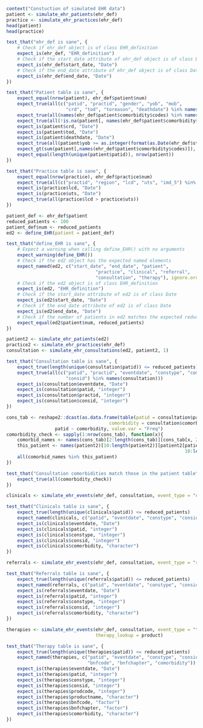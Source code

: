 
```r
context("Constuction of simulated EHR data")
patient <- simulate_ehr_patients(ehr_def)
practice <- simulate_ehr_practices(ehr_def)
head(patient)
head(practice)
```

```r
test_that("ehr_def is sane", {
    # Check if ehr_def object is of class EHR_definition
    expect_is(ehr_def, "EHR_definition")
    # Check if the start_date attribute of ehr_def object is of class Date
    expect_is(ehr_def$start_date, "Date")
    # Check if the end_date attribute of ehr_def object is of class Date
    expect_is(ehr_def$end_date, "Date")
})
```

```r
test_that("Patient table is sane", {
    expect_equal(nrow(patient), ehr_def$patient$num)
    expect_true(all(c("patid", "practid", "gender", "yob", "mob", 
                      "crd", "tod", "toreason", "deathdate") %in% names(patient)))
    expect_true(all(names(ehr_def$patient$comorbidity$codes) %in% names(patient)))
    expect_true(all(!is.na(patient[, names(ehr_def$patient$comorbidity$codes)])))
    expect_is(patient$crd, "Date")
    expect_is(patient$tod, "Date")
    expect_is(patient$deathdate, "Date")
    expect_true(all(patient$yob >= as.integer(format(as.Date(ehr_def$start_date), format = "%y")) - 1800))
    expect_gt(sum(patient[,names(ehr_def$patient$comorbidity$codes)]), 0)
    expect_equal(length(unique(patient$patid)), nrow(patient))
})
```

```r
test_that("Practice table is sane", {
    expect_equal(nrow(practice), ehr_def$practice$num)
    expect_true(all(c("practid", "region", "lcd", "uts", "imd_5") %in% names(practice)))
    expect_is(practice$lcd, "Date")
    expect_is(practice$uts, "Date")
    expect_true(all(practice$lcd > practice$uts))
})
```

```r
patient_def <- ehr_def$patient
reduced_patients <- 100
patient_def$num <- reduced_patients
ed2 <- define_EHR(patient = patient_def)
```

```r
test_that("define_EHR is sane", {
    # Expect a warning when calling define_EHR() with no arguments
    expect_warning(define_EHR())
    # Check if the ed2 object has the expected named elements
    expect_named(ed2, c("start_date", "end_date", "patient", 
                                 "practice", "clinical", "referral", 
                                 "consultation", "therapy"), ignore.order = TRUE)
    # Check if the ed2 object is of class EHR_definition
    expect_is(ed2, "EHR_definition")
    # Check if the start_date attribute of ed2 is of class Date
    expect_is(ed2$start_date, "Date")
    # Check if the end_date attribute of ed2 is of class Date
    expect_is(ed2$end_date, "Date")
    # Check if the number of patients in ed2 matches the expected reduced_patients value
    expect_equal(ed2$patient$num, reduced_patients)
})
```

```r
patient2 <- simulate_ehr_patients(ed2)
practice2 <- simulate_ehr_practices(ehr_def)
consultation <- simulate_ehr_consultations(ed2, patient2, 1)
```

```r
test_that("Consultation table is sane", {
    expect_true(length(unique(consultation$patid)) <= reduced_patients)
    expect_true(all(c("patid", "practid", "eventdate", "constype", "comorbidity", 
                      "consid") %in% names(consultation)))
    expect_is(consultation$eventdate, "Date")
    expect_is(consultation$patid, "integer")
    expect_is(consultation$practid, "integer")
    expect_is(consultation$consid, "integer")
})
```

```r
cons_tab <- reshape2::dcast(as.data.frame(table(patid = consultation$patid, 
                                      comorbidity = consultation$comorbidity)), 
                  patid ~ comorbidity, value.var = "Freq")
comorbidity_check <- sapply(1:nrow(cons_tab), function(x){
    comorbid_names <- names(cons_tab)[2:length(cons_tab)][cons_tab[x, 2:length(cons_tab)] > 0]
    this_patient <- names(patient2)[10:length(patient2)][patient2[patient2$patid == cons_tab[x, "patid"], 
                                                                  10:length(patient2)] > 0]
    all(comorbid_names %in% this_patient)
})
```

```r
test_that("Consultation comorbidities match those in the patient table", {
    expect_true(all(comorbidity_check))
})
```

```r
clinicals <- simulate_ehr_events(ehr_def, consultation, event_type = "clinical", cores = 1)
```

```r
test_that("Clinicals table is sane", {
    expect_true(length(unique(clinicals$patid)) <= reduced_patients)
    expect_named(clinicals, c("patid", "eventdate", "constype", "consid", "medcode", "comorbidity"))
    expect_is(clinicals$eventdate, "Date")
    expect_is(clinicals$patid, "integer")
    expect_is(clinicals$constype, "integer")
    expect_is(clinicals$consid, "integer")
    expect_is(clinicals$comorbidity, "character")
})
```

```r
referrals <- simulate_ehr_events(ehr_def, consultation, event_type = "referral", cores = 1)
```

```r
test_that("Referrals table is sane", {
    expect_true(length(unique(referrals$patid)) <= reduced_patients)
    expect_named(referrals, c("patid", "eventdate", "constype", "consid", "medcode", "comorbidity"))
    expect_is(referrals$eventdate, "Date")
    expect_is(referrals$patid, "integer")
    expect_is(referrals$constype, "integer")
    expect_is(referrals$consid, "integer")
    expect_is(referrals$comorbidity, "character")
})
```

```r
therapies <- simulate_ehr_events(ehr_def, consultation, event_type = "therapy", cores = 1,
                                 therapy_lookup = product)
```

```r
test_that("Therapy table is sane", {
    expect_true(length(unique(therapies$patid)) <= reduced_patients)
    expect_named(therapies, c("patid", "eventdate", "constype", "consid", "prodcode", "productname", 
                              "bnfcode", "bnfchapter", "comorbidity"))
    expect_is(therapies$eventdate, "Date")
    expect_is(therapies$patid, "integer")
    expect_is(therapies$constype, "integer")
    expect_is(therapies$consid, "integer")
    expect_is(therapies$prodcode, "integer")
    expect_is(therapies$productname, "character")
    expect_is(therapies$bnfcode, "factor")
    expect_is(therapies$bnfchapter, "factor")
    expect_is(therapies$comorbidity, "character")
})
```


